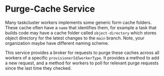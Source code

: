 # Purge-Cache Service

Many taskcluster workers implements some generic form cache folders.
These cache often have a `name` that identifies them, for example a task that builds code may have a cache folder called `object-directory` which stores object directory for the latest changes to the `main` branch.
Note, your organization maybe have different naming scheme.

This service provides a broker for requests to purge these caches across all workers of a specific `provisionerId`/`workerType`.
It provides a method to add a new request, and a method for workers to poll for relevant purge requests since the last time they checked.
